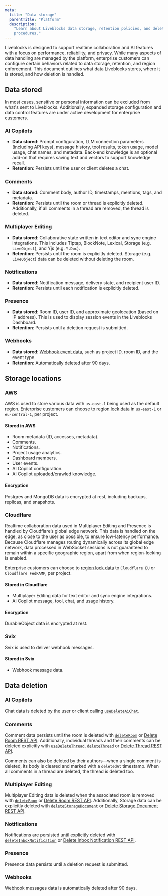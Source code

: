 ```yaml
---
meta:
  title: "Data storage"
  parentTitle: "Platform"
  description:
    "Learn about Liveblocks data storage, retention policies, and deletion
    procedures."
---
```


Liveblocks is designed to support realtime collaboration and AI features with a
focus on performance, reliability, and privacy. While many aspects of data
handling are managed by the platform, enterprise customers can configure certain
behaviors related to data storage, retention, and region enforcement. This
document outlines what data Liveblocks stores, where it is stored, and how
deletion is handled.

## Data stored

In most cases, sensitive or personal information can be excluded from what's
sent to Liveblocks. Additionally, expanded storage configuration and data
control features are under active development for enterprise customers.

### AI Copilots

- **Data stored**: Prompt configuration, LLM connection parameters (including
  API keys), message history, tool results, token usage, model usage, chat
  names, and metadata. Back-end knowledge is an optional add-on that requires
  saving text and vectors to support knowledge recall.
- **Retention**: Persists until the user or client deletes a chat.

### Comments

- **Data stored**: Comment body, author ID, timestamps, mentions, tags, and
  metadata.
- **Retention**: Persists until the room or thread is explicitly deleted.
  Additionally, if all comments in a thread are removed, the thread is deleted.

### Multiplayer Editing

- **Data stored**: Collaborative state written in text editor and sync engine
  integrations. This includes Tiptap, BlockNote, Lexical, Storage (e.g.
  `LiveObject`), and Yjs (e.g. `Y.Doc`).
- **Retention**: Persists until the room is explicitly deleted. Storage (e.g.
  `LiveObject`) data can be deleted without deleting the room.

### Notifications

- **Data stored**: Notification message, delivery state, and recipient user ID.
- **Retention**: Persists until each notification is explicitly deleted.

### Presence

- **Data stored**: Room ID, user ID, and approximate geolocation (based on IP
  address). This is used to display session events in the Liveblocks Dashboard.
- **Retention**: Persists until a deletion request is submitted.

### Webhooks

- **Data stored**:
  [Webhook event data](/docs/platform/webhooks#Liveblocks-events), such as
  project ID, room ID, and the event type.
- **Retention**: Automatically deleted after 90 days.

## Storage locations

### AWS

AWS is used to store various data with `us-east-1` being used as the default
region. Enterprise customers can choose to
[region lock data](/docs/platform/projects#Project-location) in `us-east-1` or
`eu-central-1`, per project.

#### Stored in AWS

- Room metadata (ID, accesses, metadata).
- Comments.
- Notifications.
- Project usage analytics.
- Dashboard members.
- User events.
- AI Copilot configuration.
- AI Copilot uploaded/crawled knowledge.

#### Encryption

Postgres and MongoDB data is encrypted at rest, including backups, replicas, and
snapshots.

### Cloudflare

Realtime collaboration data used in Multiplayer Editing and Presence is handled
by Cloudflare’s global edge network. This data is handled on the edge, as close
to the user as possible, to ensure low-latency performance. Because Cloudflare
manages routing dynamically across its global edge network, data processed in
WebSocket sessions is not guaranteed to remain within a specific geographic
region, apart from when region-locking is enabled.

Enterprise customers can choose to
[region lock data](/docs/platform/projects#Project-location) to `Cloudflare EU`
or `Cloudflare FedRAMP`, per project.

#### Stored in Cloudflare

- Multiplayer Editing data for text editor and sync engine integrations.
- AI Copilot message, tool, chat, and usage history.

#### Encryption

DurableObject data is encrypted at rest.

### Svix

Svix is used to deliver webhook messages.

#### Stored in Svix

- Webhook message data.

## Data deletion

### AI Copilots

Chat data is deleted by the user or client calling
[`useDeleteAiChat`](/docs/api-reference/liveblocks-react#useDeleteAiChat).

### Comments

Comment data persists until the room is deleted with
[`deleteRoom`](/docs/api-reference/liveblocks-node#delete-rooms-roomId) or
[Delete Room REST API](/docs/api-reference/rest-api-endpoints#delete-rooms-roomId).
Additionally, individual threads and their comments can be deleted explicitly
with [`useDeleteThread`](/docs/api-reference/liveblocks-react#useDeleteThread),
[`deleteThread`](/docs/api-reference/liveblocks-node#delete-rooms-roomId-threads-threadId)
or
[Delete Thread REST API](/docs/api-reference/rest-api-endpoints#delete-rooms-roomId-threads-threadId).

Comments can also be deleted by their authors—when a single comment is deleted,
its body is cleared and marked with a `deletedAt` timestamp. When all comments
in a thread are deleted, the thread is deleted too.

### Multiplayer Editing

Multiplayer Editing data is deleted when the associated room is removed with
[`deleteRoom`](/docs/api-reference/liveblocks-node#delete-rooms-roomId) or
[Delete Room REST API](/docs/api-reference/rest-api-endpoints#delete-rooms-roomId).
Additionally, Storage data can be explicitly deleted with
[`deleteStorageDocument`](/docs/api-reference/liveblocks-node#delete-rooms-roomId-storage)
or
[Delete Storage Document REST API](/docs/api-reference/rest-api-endpoints#delete-rooms-roomId-storage).

### Notifications

Notifications are persisted until explicitly deleted with
[`deleteInboxNotification`](/docs/api-reference/liveblocks-node#delete-users-userId-inboxNotifications-inboxNotificationId)
or
[Delete Inbox Notification REST API](/docs/api-reference/rest-api-endpoints#delete-users-userId-inboxNotifications-inboxNotificationId).

### Presence

Presence data persists until a deletion request is submitted.

### Webhooks

Webhook messages data is automatically deleted after 90 days.

